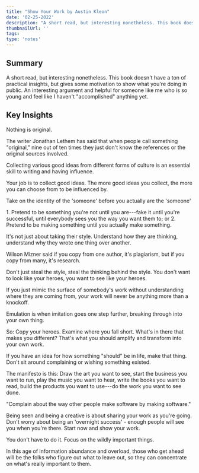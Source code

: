 ```yaml
---
title: "Show Your Work by Austin Kleon"
date: '02-25-2022'
description: "A short read, but interesting nonetheless. This book doesn't have a ton of practical insights, but gives some motivation to show what you're doing in public. An interesting argument and helpful for someone like me who is so young and feel like I haven't accomplished anything yet."
thumbnailUrl: ''
tags: 
type: 'notes'
---
```


Summary
-------

A short read, but interesting nonetheless. This book doesn't have a ton of practical insights, but gives some motivation to show what you're doing in public. An interesting argument and helpful for someone like me who is so young and feel like I haven't "accomplished" anything yet.

Key Insights
------------

Nothing is original.

The writer Jonathan Lethem has said that when people call something "original," nine out of ten times they just don't know the references or the original sources involved.

Collecting various good ideas from different forms of culture is an essential skill to writing and having influence.

Your job is to collect good ideas. The more good ideas you collect, the more you can choose from to be influenced by.

Take on the identity of the 'someone' before you actually are the 'someone'

1\. Pretend to be something you're not until you are---fake it until you're successful, until everybody sees you the way you want them to; or 2. Pretend to be making something until you actually make something.

It's not just about taking their style. Understand how they are thinking, understand why they wrote one thing over another.

Wilson Mizner said if you copy from one author, it's plagiarism, but if you copy from many, it's research.

Don't just steal the style, steal the thinking behind the style. You don't want to look like your heroes, you want to see like your heroes.

If you just mimic the surface of somebody's work without understanding where they are coming from, your work will never be anything more than a knockoff.

Emulation is when imitation goes one step further, breaking through into your own thing.

So: Copy your heroes. Examine where you fall short. What's in there that makes you different? That's what you should amplify and transform into your own work.

If you have an idea for how something "should" be in life, make that thing. Don't sit around complaining or wishing something existed.

The manifesto is this: Draw the art you want to see, start the business you want to run, play the music you want to hear, write the books you want to read, build the products you want to use---do the work you want to see done.

"Complain about the way other people make software by making software."

Being seen and being a creative is about sharing your work as you're going. Don't worry about being an 'overnight success' - enough people will see you when you're there. Start now and show your work.

You don't have to do it. Focus on the wildly important things.

In this age of information abundance and overload, those who get ahead will be the folks who figure out what to leave out, so they can concentrate on what's really important to them.
